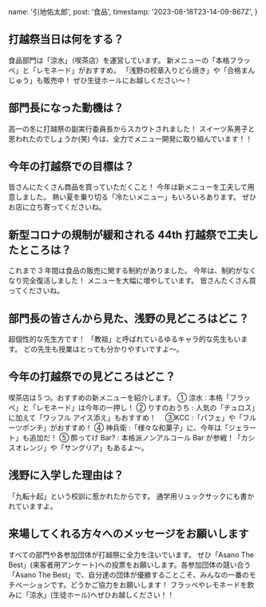   name: '引地佑太郎',
  post: '食品',
  timestamp: '2023-08-18T23-14-09-867Z',
}

## 打越祭当日は何をする？

食品部門は「涼水」（喫茶店）を運営しています。
新メニューの「本格フラッペ」と「レモネード」がおすすめ。
「浅野の校章入りどら焼き」や「合格まんじゅう」も販売中！
ぜひ生徒ホールにお越しください～！

## 部門長になった動機は？

高一の冬に打越祭の副実行委員長からスカウトされました！
スイーツ系男子と思われたのでしょうか(笑)
今は、全力でメニュー開発に取り組んでいます！！

## 今年の打越祭での目標は？

皆さんにたくさん商品を買っていただくこと！
今年は新メニューを工夫して用意しました。
熱い夏を乗り切る「冷たいメニュー」もいろいろあります。
ぜひお店に立ち寄ってくださいね。

## 新型コロナの規制が緩和される 44th 打越祭で工夫したところは？

これまで 3 年間は食品の販売に関する制約がありました。
今年は、制約がなくなり完全復活しました！
メニューを大幅に増やしています。
皆さんたくさん買ってくださいね。

## 部門長の皆さんから見た、浅野の見どころはどこ？

超個性的な先生方です！
「教祖」と呼ばれているゆるキャラ的な先生もいます。
どの先生も授業はとっても分かりやすいですよ～。

## 今年の打越祭での見どころはどこ？

喫茶店は５つ。おすすめの新メニューを紹介します。
① 涼水 : 本格「フラッペ」と「レモネード」は今年の一押し！
② りすのおうち : 人気の「チュロス」に加えて「ワッフル アイス添え」もおすすめ！　
③KCC :「パフェ」や「フルーツポンチ」がおすすめ！
④ 神兵衛 :「様々な和菓子」に、今年は「ジェラート」も追加だ！
⑤ 酔ってけ Bar? : 本格派ノンアルコール Bar が参戦！「カシスオレンジ」や「サングリア」もあるよ～。

## 浅野に入学した理由は？

「九転十起」という校訓に惹かれたからです。
通学用リュックサックにも書かれていますよ。

## 来場してくれる方々へのメッセージをお願いします

すべての部門や各参加団体が打越祭に全力を注いでいます。
ぜひ「Asano The Best」(来客者用アンケート)への投票をお願いします。各参加団体の競い合う「Asano The Best」で、自分達の団体が優勝することこそ、みんなの一番のモチベーションです。どうかご協力をお願いします！
フラッペやレモネードを飲みに「涼水」(生徒ホール)へぜひお越しください！！
